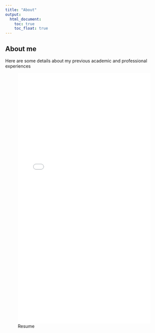 ```yaml
---
title: "About"
output: 
  html_document:
    toc: true
    toc_float: true
---
```


## About me

Here are some details about my previous academic and professional experiences


![Resume](./images/LZS_CV copy 2.pdf){width=100% height=800}